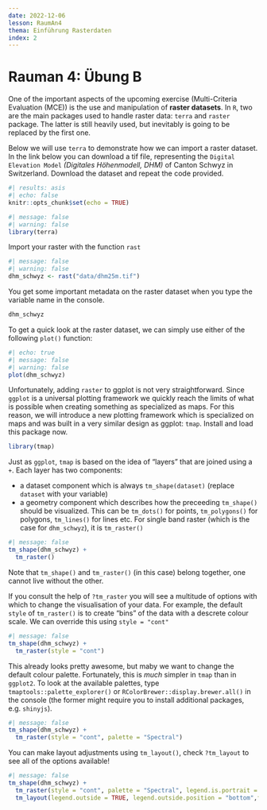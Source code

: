 ```yaml
---
date: 2022-12-06
lesson: RaumAn4
thema: Einführung Rasterdaten
index: 2
---
```


# Rauman 4: Übung B


One of the important aspects of the upcoming exercise (Multi-Criteria Evaluation (MCE)) is the use and manipulation of **raster datasets**. In `R`, two are the main packages used to handle raster data: `terra` and `raster` package. The latter is still heavily used, but inevitably is going to be replaced by the first one.

Below we will use `terra` to demonstrate how we can import a raster dataset. In the link below you can download a tif file, representing the `Digital Elevation Model` *(Digitales Höhenmodell, DHM)* of Canton Schwyz in Switzerland. Download the dataset and repeat the code provided.

```r
#| results: asis
#| echo: false
knitr::opts_chunk$set(echo = TRUE)
```

```r
#| message: false
#| warning: false
library(terra)
```

Import your raster with the function `rast`

```r
#| message: false
#| warning: false
dhm_schwyz <- rast("data/dhm25m.tif")
```

You get some important metadata on the raster dataset when you type the variable name in the console.  

```r
dhm_schwyz 
```

To get a quick look at the raster dataset, we can simply use either of the following `plot()` function:  

```r
#| echo: true
#| message: false
#| warning: false
plot(dhm_schwyz)
```

Unfortunately, adding `raster` to ggplot is not very straightforward. Since `ggplot` is a universal plotting framework we quickly reach the limits of what is possible when creating something as specialized as maps. For this reason, we will introduce a new plotting framework which is specialized on maps and was built in a very similar design as ggplot: `tmap`. Install and load this package now.

```r
library(tmap)
```

Just as `ggplot`, `tmap` is based on the idea of "layers" that are joined using a `+`. Each layer has two components:

- a dataset component which is always `tm_shape(dataset)` (replace `dataset` with your variable)
- a geometry component which describes how the preceeding `tm_shape()` should be visualized. This can be `tm_dots()` for points, `tm_polygons()` for polygons, `tm_lines()` for lines etc. For single band raster (which is the case for `dhm_schwyz`), it is `tm_raster()`

```r
#| message: false
tm_shape(dhm_schwyz) + 
  tm_raster() 
```

Note that `tm_shape()` and `tm_raster()` (in this case) belong together, one cannot live without the other.

If you consult the help of `?tm_raster` you will see a multitude of options with which to change the visualisation of your data. For example, the default `style` of `tm_raster()` is to create "bins" of the data with a descrete colour scale. We can override this using `style = "cont"`

```r
#| message: false
tm_shape(dhm_schwyz) + 
  tm_raster(style = "cont") 
```

This already looks pretty awesome, but maby we want to change the default colour palette. Fortunately, this is *much* simpler in `tmap` than in `ggplot2`. To look at the available palettes, type `tmaptools::palette_explorer()` or `RColorBrewer::display.brewer.all()` in the console (the former might require you to install additional packages, e.g. `shinyjs`).

```r
#| message: false
tm_shape(dhm_schwyz) + 
  tm_raster(style = "cont", palette = "Spectral") 
```

You can make layout adjustments using `tm_layout()`, check `?tm_layout` to see all of the options available!

::: {.column-body}
```r
#| message: false
tm_shape(dhm_schwyz) + 
  tm_raster(style = "cont", palette = "Spectral", legend.is.portrait = FALSE, title = "") +
  tm_layout(legend.outside = TRUE, legend.outside.position = "bottom",frame = FALSE)
```
:::
